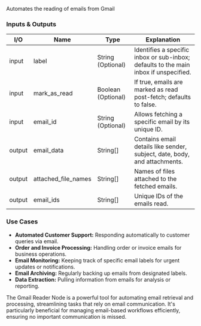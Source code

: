 Automates the reading of emails from Gmail

### Inputs & Outputs

| I/O    | Name                | Type               | Explanation                                                                          |
| ------ | ------------------- | ------------------ | ------------------------------------------------------------------------------------ |
| input  | label               | String (Optional)  | Identifies a specific inbox or sub-inbox; defaults to the main inbox if unspecified. |
| input  | mark_as_read        | Boolean (Optional) | If true, emails are marked as read post-fetch; defaults to false.                    |
| input  | email_id            | String (Optional)  | Allows fetching a specific email by its unique ID.                                   |
| output | email_data          | String[]           | Contains email details like sender, subject, date, body, and attachments.            |
| output | attached_file_names | String[]           | Names of files attached to the fetched emails.                                       |
| output | email_ids           | String[]           | Unique IDs of the emails read.                                                       |

### Use Cases

- **Automated Customer Support:** Responding automatically to customer queries via email.
- **Order and Invoice Processing:** Handling order or invoice emails for business operations.
- **Email Monitoring:** Keeping track of specific email labels for urgent updates or notifications.
- **Email Archiving:** Regularly backing up emails from designated labels.
- **Data Extraction:** Pulling information from emails for analysis or reporting.

The Gmail Reader Node is a powerful tool for automating email retrieval and processing, streamlining tasks that rely on email communication. It's particularly beneficial for managing email-based workflows efficiently, ensuring no important communication is missed.
